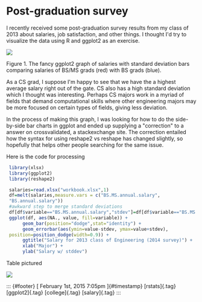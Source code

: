 

Post-graduation survey
======================

I recently received some post-graduation survey results from my class of
2013 about salaries, job satisfaction, and other things. I thought I'd
try to visualize the data using R and ggplot2 as an exercise.

[](http://i.imgur.com/5rVnQHC.png)

![](/media/109823235838_0.png)

Figure 1. The fancy ggplot2 graph of salaries with standard deviation
bars comparing salaries of BS/MS grads (red) with BS grads (blue).

As a CS grad, I suppose I'm happy to see that we have the a highest
average salary right out of the gate. CS also has a high standard
deviation which I thought was interesting. Perhaps CS majors work in a
myriad of fields that demand computational skills where other
engineering majors may be more focused on certain types of fields,
giving less deviation.

In the process of making this graph, I was looking for how to do the
side-by-side bar charts in ggplot and ended up supplying a "correction"
to a answer on crossvalidated, a stackexchange site. The correction
entailed how the syntax for using reshape2 vs reshape has changed
slightly, so hopefully that helps other people searching for the same
issue.



Here is the code for processing

```R
 library(xlsx)
 library(ggplot2)
 library(reshape2)

 salaries=read.xlsx("workbook.xlsx",1)
 df=melt(salaries,measure.vars = c("BS.MS.annual.salary",
 "BS.annual.salary"))
 #awkward step to merge standard deviations
 df[df$variable=="BS.MS.annual.salary","stdev"]=df[df$variable=="BS.MS.annual.salary","stdev.1"]
 ggplot(df, aes(NA., value, fill=variable)) +
      geom_bar(position="dodge",stat="identity") +
      geom_errorbar(aes(ymin=value-stdev, ymax=value+stdev),
 position=position_dodge(width=0.9)) +
      ggtitle("Salary for 2013 class of Engineering (2014 survey)") +
      xlab("Major") +
      ylab("Salary w/ stddev")
```

Table pictured

![](/media/109823235838_1.png)

::: {#footer}
[ February 1st, 2015 7:05pm ]{#timestamp} [rstats]{.tag} [ggplot2]{.tag}
[college]{.tag} [salary]{.tag}
:::


